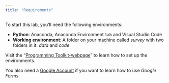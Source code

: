```yaml
---
title: "Requirements"
---
```


To start this lab, you'll need the following environments:

- **Python**: Anaconda, Anaconda Environment `lab` and Visual Studio Code
- **Working environment**: A folder on your machine called *survey* with two folders in it: *data* and *code* 


:::{.callout-important}
Visit the "[Programming Toolkit-webpage](https://kirenz.github.io/lab-toolkit/)" to learn how to set up the environments.
:::

You also need a [Google Account](https://www.google.com/intl/de/account/about/) if you want to learn how to use *Google Forms*.

